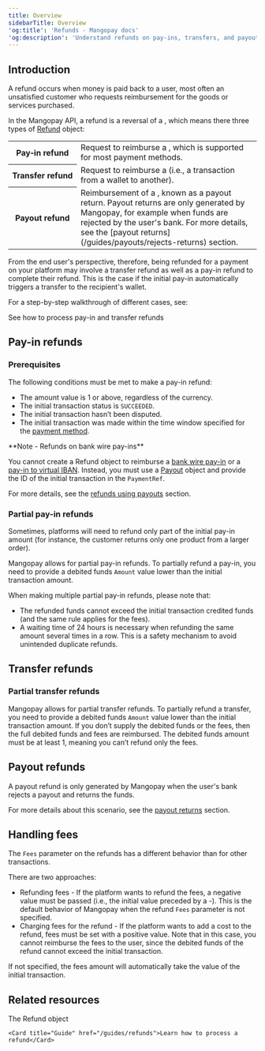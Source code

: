 ```yaml
---
title: Overview
sidebarTitle: Overview 
'og:title': 'Refunds - Mangopay docs'  
'og:description': 'Understand refunds on pay-ins, transfers, and payouts, to help provide a seamless payment experience'
---
```

  

## Introduction  

A refund occurs when money is paid back to a user, most often an unsatisfied customer who requests reimbursement for the goods or services purchased.  

In the Mangopay API, a refund is a reversal of a <Transaction content="transaction" />, which means there three types of [Refund](/api-reference/refunds/refund-object) object:

<table class="header-column">
  <tbody>
    <tr>
      <th class="header">Pay&#8209;in&nbsp;refund</th>
      <td class="table-content">
        Request to reimburse a <PayIn content="pay-in" />, which is supported for most payment methods.  
      </td>
    </tr>
    <tr>
      <th class="header">Transfer&nbsp;refund</th>
      <td class="table-content">
        Request to reimburse a <Transfer content="transfer" /> (i.e., a transaction from a wallet to another).        
      </td>
    </tr>
    <tr>
      <th class="header">Payout&nbsp;refund</th>
      <td class="table-content">
        Reimbursement of a <Payout content="payout" />, known as a payout return. Payout returns are only generated by Mangopay, for example when funds are rejected by the user's bank. For more details, see the [payout returns](/guides/payouts/rejects-returns) section.
      </td>
    </tr>
  </tbody>
</table>

From the end user's perspective, therefore, being refunded for a payment on your platform may involve a transfer refund as well as a pay-in refund to complete their refund. This is the case if the initial pay-in automatically triggers a transfer to the recipient's wallet.

For a step-by-step walkthrough of different cases, see:

<Card title="How to" href="/guides/refunds/how-to">
See how to process pay-in and transfer refunds
</Card>  

## Pay-in refunds  

### Prerequisites  

The following conditions must be met to make a pay-in refund:  
- The amount value is 1 or above, regardless of the currency.   
- The initial transaction status is `SUCCEEDED`.  
- The initial transaction hasn’t been disputed.
- The initial transaction was made within the time window specified for the [payment method](/guides/payment-methods).

<Note>  
**Note - Refunds on bank wire pay-ins** 

You cannot create a Refund object to reimburse a [bank wire pay-in](/api-reference/bank-wire-payins/create-bank-wire-payin) or a [pay-in to virtual IBAN](/api-reference/virtual-accounts/view-payin-external-instruction). Instead, you must use a [Payout](/api-reference/payouts/payout-object) object and provide the ID of the initial transaction in the `PaymentRef`.

For more details, see the [refunds using payouts](/guides/payouts/integration#refunds-using-payouts) section. 
</Note>  

### Partial pay-in refunds  

Sometimes, platforms will need to refund only part of the initial pay-in amount (for instance, the customer returns only one product from a larger order).  

Mangopay allows for partial pay-in refunds. To partially refund a pay-in, you need to provide a debited funds `Amount` value lower than the initial transaction amount.  

When making multiple partial pay-in refunds, please note that:  
- The refunded funds cannot exceed the initial transaction credited funds (and the same rule applies for the fees).  
- A waiting time of 24 hours is necessary when refunding the same amount several times in a row. This is a safety mechanism to avoid unintended duplicate refunds.  

## Transfer refunds  

### Partial transfer refunds  

Mangopay allows for partial transfer refunds. To partially refund a transfer, you need to provide a debited funds `Amount` value lower than the initial transaction amount. If you don’t supply the debited funds or the fees, then the full debited funds and fees are reimbursed. The debited funds amount must be at least 1, meaning you can’t refund only the fees.  

## Payout refunds  

A payout refund is only generated by Mangopay when the user's bank rejects a payout and returns the funds.

For more details about this scenario, see the [payout returns](/guides/payouts/rejects-returns) section.

## Handling fees  

The `Fees` parameter on the refunds has a different behavior than for other transactions.  

There are two approaches:  
- Refunding fees - If the platform wants to refund the fees, a negative value must be passed (i.e., the initial value preceded by a -). This is the default behavior of Mangopay when the refund `Fees` parameter is not specified.  
- Charging fees for the refund - If the platform wants to add a cost to the refund, fees must be set with a positive value. Note that in this case, you cannot reimburse the fees to the user, since the debited funds of the refund cannot exceed the initial transaction.  

If not specified, the fees amount will automatically take the value of the initial transaction.  

## Related resources  

<CardGroup cols={2}>
    <Card title="Endpoint" href="/api-reference/refunds/refund-object">The Refund object</Card>  

    <Card title="Guide" href="/guides/refunds">Learn how to process a refund</Card>
</CardGroup>